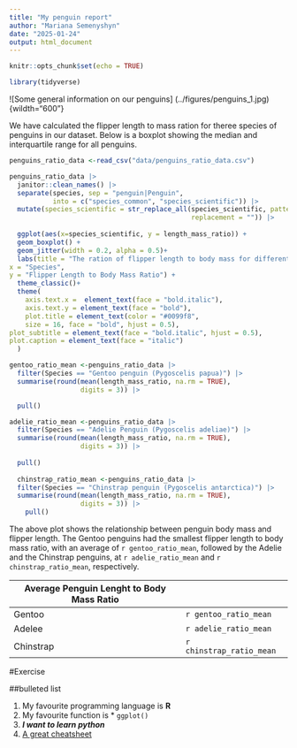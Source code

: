 ```yaml
---
title: "My penguin report"
author: "Mariana Semenyshyn"
date: "2025-01-24"
output: html_document
---
```


```r
knitr::opts_chunk$set(echo = TRUE)
```
```r
library(tidyverse)

```



![Some general information on our penguins] (../figures/penguins_1.jpg) {wildth="600"}

We have calculated the flipper length to mass ration for theree species of 
penguins in our dataset. Below is a boxplot showing the median and interquartile 
range for all penguins. 

```r
penguins_ratio_data <-read_csv("data/penguins_ratio_data.csv")

penguins_ratio_data |>
  janitor::clean_names() |>
  separate(species, sep = "penguin|Penguin", 
           into = c("species_common", "species_scientific")) |>
  mutate(species_scientific = str_replace_all(species_scientific, pattern = "[\\(\\)]",
                                              replacement = "")) |>
  
  ggplot(aes(x=species_scientific, y = length_mass_ratio)) +
  geom_boxplot() +
  geom_jitter(width = 0.2, alpha = 0.5)+
  labs(title = "The ration of flipper length to body mass for different species of penguins",
x = "Species",
y = "Flipper Length to Body Mass Ratio") +
  theme_classic()+
  theme(
    axis.text.x =  element_text(face = "bold.italic"),
    axis.text.y = element_text(face = "bold"),
    plot.title = element_text(color = "#0099f8",
    size = 16, face = "bold", hjust = 0.5), 
plot_subtitle = element_text(face = "bold.italic", hjust = 0.5),
plot.caption = element_text(face = "italic")
  )
```

```r
gentoo_ratio_mean <-penguins_ratio_data |>
  filter(Species == "Gentoo penguin (Pygoscelis papua)") |>
  summarise(round(mean(length_mass_ratio, na.rm = TRUE),
                  digits = 3)) |>

  pull()

adelie_ratio_mean <-penguins_ratio_data |>
  filter(Species == "Adelie Penguin (Pygoscelis adeliae)") |>
  summarise(round(mean(length_mass_ratio, na.rm = TRUE),
                  digits = 3)) |>
  
  pull()
  
  chinstrap_ratio_mean <-penguins_ratio_data |>
  filter(Species == "Chinstrap penguin (Pygoscelis antarctica)") |>
  summarise(round(mean(length_mass_ratio, na.rm = TRUE),
                  digits = 3)) |>
    pull()
```

The above plot shows the relationship between penguin body mass and flipper length. The Gentoo penguins had the smallest flipper length to body mass ratio, with an average of `r gentoo_ratio_mean`, followed by the Adelie and the Chinstrap penguins, at `r adelie_ratio_mean` and `r chinstrap_ratio_mean`, respectively.


| Average Penguin Lenght to Body Mass Ratio|    |
|------------------------------------------|----|
|Gentoo| `r gentoo_ratio_mean`|
|Adelee| `r adelie_ratio_mean`|
|Chinstrap | `r chinstrap_ratio_mean`|


#Exercise

##bulleted list

1. My favourite programming language is **R**
1. My favourite function is * `ggplot()`
1. ***I want to learn python***
1. [A great cheatsheet](https://rmarkdown.rstudio.com/lesson-15.HTML)



